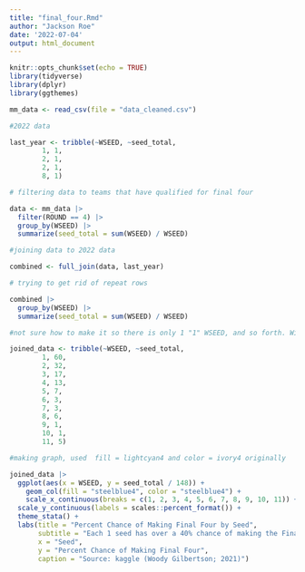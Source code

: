 ```yaml
---
title: "final_four.Rmd"
author: "Jackson Roe"
date: '2022-07-04'
output: html_document
---
```


```r
knitr::opts_chunk$set(echo = TRUE)
library(tidyverse)
library(dplyr)
library(ggthemes)
```

```r
mm_data <- read_csv(file = "data_cleaned.csv")

#2022 data

last_year <- tribble(~WSEED, ~seed_total,
        1, 1,
        2, 1,
        2, 1,
        8, 1)

# filtering data to teams that have qualified for final four

data <- mm_data |> 
  filter(ROUND == 4) |> 
  group_by(WSEED) |> 
  summarize(seed_total = sum(WSEED) / WSEED)

#joining data to 2022 data

combined <- full_join(data, last_year)

# trying to get rid of repeat rows

combined |> 
  group_by(WSEED) |> 
  summarize(seed_total = sum(WSEED) / WSEED)

#not sure how to make it so there is only 1 "1" WSEED, and so forth. Will make a tibble instead. 

joined_data <- tribble(~WSEED, ~seed_total,
        1, 60, 
        2, 32,
        3, 17,
        4, 13, 
        5, 7, 
        6, 3,
        7, 3,
        8, 6,
        9, 1,
        10, 1,
        11, 5)

#making graph, used  fill = lightcyan4 and color = ivory4 originally

joined_data |> 
  ggplot(aes(x = WSEED, y = seed_total / 148)) +
    geom_col(fill = "steelblue4", color = "steelblue4") +
    scale_x_continuous(breaks = c(1, 2, 3, 4, 5, 6, 7, 8, 9, 10, 11)) +
  scale_y_continuous(labels = scales::percent_format()) + 
  theme_stata() + 
  labs(title = "Percent Chance of Making Final Four by Seed", 
       subtitle = "Each 1 seed has over a 40% chance of making the Final Four, \nno seed ranked 12+ has ever made the final four", 
       x = "Seed", 
       y = "Percent Chance of Making Final Four",
       caption = "Source: kaggle (Woody Gilbertson; 2021)")
  
```

